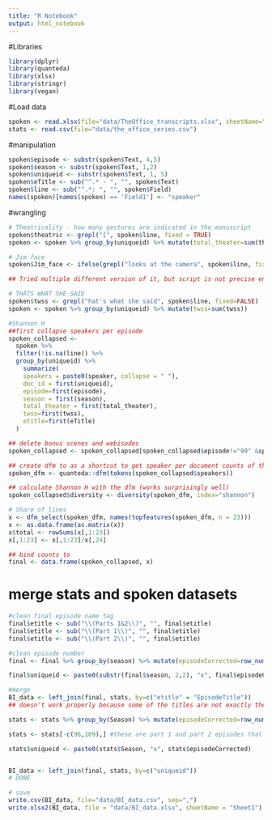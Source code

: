 ```yaml
---
title: "R Notebook"
output: html_notebook
---
```


#Libraries
```r
library(dplyr)
library(quanteda)
library(xlsx)
library(stringr)
library(vegan)
```

#Load data
```r
spoken <- read.xlsx(file="data/TheOffice_transcripts.xlsx", sheetName="Sheet1")
stats <- read.csv(file="data/the_office_series.csv")
```

#manipulation
```r
spoken$episode <- substr(spoken$Text, 4,5)
spoken$season <- substr(spoken$Text, 1,2)
spoken$uniqueid <- substr(spoken$Text, 1, 5)
spoken$eTitle <- sub("^.* - ", "", spoken$Text)
spoken$line <- sub("^.*: ", "", spoken$Field)
names(spoken)[names(spoken) == 'Field1'] <- "speaker"


```

#wrangling
```r
# Theatricality - how many gestures are indicated in the manuscript
spoken$theatric <- grepl("[", spoken$line, fixed = TRUE)
spoken <- spoken %>% group_by(uniqueid) %>% mutate(total_theater=sum(theatric==TRUE)/sum(theatric==FALSE))

# Jim face 
spoken$Jim_face <- ifelse(grepl("looks at the camera", spoken$line, fixed=TRUE)==TRUE, TRUE, FALSE)

## Tried multiple different version of it, but script is not precise enough to isolate instances where Jim looks into the camera

# THATS WHAT SHE SAID
spoken$twss <- grepl("hat's what she said", spoken$line, fixed=FALSE)
spoken <- spoken %>% group_by(uniqueid) %>% mutate(twss=sum(twss))

#Shannon H
##first collapse speakers per episode
spoken_collapsed <-
  spoken %>% 
  filter(!is.na(line)) %>% 
  group_by(uniqueid) %>% 
    summarize(
    speakers = paste0(speaker, collapse = " "),
    doc_id = first(uniqueid),
    episode=first(episode),
    season = first(season),
    total_theater = first(total_theater),
    twss=first(twss),
    etitle=first(eTitle)
  )

## delete bonus scenes and webisodes 
spoken_collapsed <- spoken_collapsed[spoken_collapsed$episode!="99" &spoken_collapsed$episode!="00"&spoken_collapsed$episode!="29"&spoken_collapsed$episode!="30",]

## create dfm to as a shortcut to get speaker per document counts of the lines that are spoken in every document
spoken_dfm <- quanteda::dfm(tokens(spoken_collapsed$speakers))

## calculate Shannon H with the dfm (works surprisingly well)
spoken_collapsed$diversity <- diversity(spoken_dfm, index="shannon")

# Share of lines 
x <- dfm_select(spoken_dfm, names(topfeatures(spoken_dfm, n = 23)))
x <- as.data.frame(as.matrix(x))
x$total <- rowSums(x[,1:23])
x[,1:23] <- x[,1:23]/x[,24]

## bind counts to 
final <- data.frame(spoken_collapsed, x)
```
# merge stats and spoken datasets
```r
#clean final episode name tag
final$etitle <- sub("\\(Parts 1&2\\)", "", final$etitle)
final$etitle <- sub("\\(Part 1\\)", "", final$etitle)
final$etitle <- sub("\\(Part 2\\)", "", final$etitle)

#clean episode number
final <- final %>% group_by(season) %>% mutate(episodeCorrected=row_number())

final$uniqueid <- paste0(substr(final$season, 2,2), "x", final$episodeCorrected)

#merge
BI_data <- left_join(final, stats, by=c("etitle" = "EpisodeTitle"))
## doesn't work properly because some of the titles are not exactly the same

stats <- stats %>% group_by(Season) %>% mutate(episodeCorrected=row_number())

stats <- stats[-c(96,109),] #these are part 1 and part 2 episodes that are already summarized in final. Ratings are the same, so I collapse them. 

stats$uniqueid <- paste0(stats$Season, "x", stats$episodeCorrected)


BI_data <- left_join(final, stats, by=c("uniqueid"))
# DONE

# save
write.csv(BI_data, file="data/BI_data.csv", sep=",")
write.xlsx2(BI_data, file = "data/BI_data.xlsx", sheetName = "Sheet1")

```

